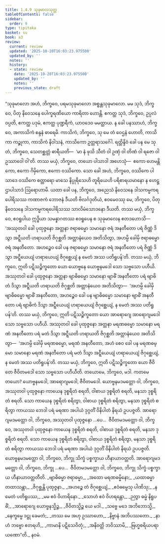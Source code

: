 ```yaml
---
title: 1.4.9 သုခုမာလသုတ္တ
tableOfContents: false
sidebar:
  order: 9
type: tipitaka
basket: su
book: a3
review:
  current: review
  updated: '2025-10-20T16:03:23.975500'
  updated_by: ''
  notes: ''
  history:
  - state: review
    date: '2025-10-20T16:03:23.975500'
    updated_by: ''
    notes: ''
    previous_state: draft
---
```



<DynamicBreadcrumb />


<ReviewStatus review={frontmatter.review} showDetails={true} />

<HypothesisAnnotation frontmatter={frontmatter} />

<Division number="39" book="a3" e="ch" v="15" p="143">

<Paragraph number="249" book="a3">
“သုခုမာလော အဟံ, ဘိက္ခဝေ, ပရမသုခုမာလော အစ္စန္တသုခုမာလော. မမ သုဒံ, ဘိက္ခဝေ, ပိတု နိဝေသနေ ပေါက္ခရဏိယော ကာရိတာ ဟောန္တိ. ဧကတ္ထ သုဒံ, ဘိက္ခဝေ, ဥပ္ပလံ ဝပ္ပတိ, ဧကတ္ထ ပဒုမံ, ဧကတ္ထ ပုဏ္ဍရီကံ, ယာဝဒေဝ မမတ္ထာယ. န ခေါ ပနဿာဟံ, ဘိက္ခဝေ, အကာသိကံ စန္ဒနံ ဓာရေမိ. ကာသိကံ, ဘိက္ခဝေ, သု မေ တံ ဝေဌနံ ဟောတိ, ကာသိကာ ကဉ္စုကာ, ကာသိကံ နိဝါသနံ, ကာသိကော ဥတ္တရာသင်္ဂေါ. ရတ္တိန္ဒိဝံ ခေါ ပန မေ သု တံ, ဘိက္ခဝေ, သေတစ္ဆတ္တံ ဓာရီယတိ—  ‘မာ နံ ဖုသိ သီတံ ဝါ ဥဏှံ ဝါ တိဏံ ဝါ ရဇော ဝါ ဥဿာဝေါ ဝါ’တိ.
</Paragraph>

<Paragraph number="250" book="a3">
တဿ မယှံ, ဘိက္ခဝေ, တယော ပါသာဒါ အဟေသုံ—  ဧကော ဟေမန္တိကော, ဧကော ဂိမှိကော, ဧကော ဝဿိကော. သော ခေါ အဟံ, ဘိက္ခဝေ, ဝဿိကေ ပါသာဒေ ဝဿိကေ စတ္တာရော မာသေ နိပ္ပုရိသေဟိ တူရိယေဟိ ပရိစာရယမာနော န ဟေဋ္ဌာပါသာဒံ ဩရောဟာမိ. ယထာ ခေါ ပန, ဘိက္ခဝေ, အညေသံ နိဝေသနေ ဒါသကမ္မကရပေါရိသဿ ကဏာဇကံ ဘောဇနံ ဒီယတိ ဗိလင်္ဂဒုတိယံ, ဧဝမေဝဿု မေ, ဘိက္ခဝေ, ပိတု နိဝေသနေ ဒါသကမ္မကရပေါရိသဿ သာလိမံသောဒနော ဒီယတိ.
</Paragraph>

<Paragraph number="251" book="a3">
တဿ မယှံ, ဘိက္ခဝေ, ဧဝရူပါယ ဣဒ္ဓိယာ သမန္နာဂတဿ ဧဝရူပေန စ သုခုမာလေန ဧတဒဟောသိ—  ‘အဿုတဝါ ခေါ ပုထုဇ္ဇနော အတ္တနာ ဇရာဓမ္မော သမာနော ဇရံ အနတီတော ပရံ ဇိဏ္ဏံ ဒိသွာ အဋ္ဋီယတိ ဟရာယတိ ဇိဂုစ္ဆတိ အတ္တာနံယေဝ အတိသိတွာ, အဟမ္ပိ ခေါမှိ ဇရာဓမ္မော ဇရံ အနတီတော. အဟဉ္စေဝ ခေါ ပန ဇရာဓမ္မော သမာနော ဇရံ အနတီတော ပရံ ဇိဏ္ဏံ ဒိသွာ အဋ္ဋီယေယျံ ဟရာယေယျံ ဇိဂုစ္ဆေယျံ န မေတံ အဿ ပတိရူပန်’တိ. တဿ မယှံ, ဘိက္ခဝေ, ဣတိ ပဋိသဉ္စိက္ခတော ယော ယောဗ္ဗနေ ယောဗ္ဗနမဒေါ သော သဗ္ဗသော ပဟီယိ.
</Paragraph>

<Paragraph number="252" book="a3">
အဿုတဝါ ခေါ ပုထုဇ္ဇနော အတ္တနာ ဗျာဓိဓမ္မော သမာနော ဗျာဓိံ အနတီတော ပရံ ဗျာဓိတံ ဒိသွာ အဋ္ဋီယတိ ဟရာယတိ ဇိဂုစ္ဆတိ အတ္တာနံယေဝ အတိသိတွာ—  ‘အဟမ္ပိ ခေါမှိ ဗျာဓိဓမ္မော ဗျာဓိံ အနတီတော, အဟဉ္စေဝ ခေါ ပန ဗျာဓိဓမ္မော သမာနော ဗျာဓိံ အနတီတော ပရံ ဗျာဓိကံ ဒိသွာ အဋ္ဋီယေယျံ ဟရာယေယျံ ဇိဂုစ္ဆေယျံ, န မေတံ အဿ ပတိရူပန်’တိ. တဿ မယှံ, ဘိက္ခဝေ, ဣတိ ပဋိသဉ္စိက္ခတော ယော အာရောဂျေ အာရောဂျမဒေါ သော သဗ္ဗသော ပဟီယိ.
</Paragraph>

<Paragraph number="253" book="a3">
အဿုတဝါ ခေါ ပုထုဇ္ဇနော အတ္တနာ မရဏဓမ္မော သမာနော မရဏံ အနတီတော ပရံ မတံ ဒိသွာ အဋ္ဋီယတိ ဟရာယတိ ဇိဂုစ္ဆတိ အတ္တာနံယေဝ အတိသိတွာ—  ‘အဟမ္ပိ ခေါမှိ မရဏဓမ္မော, မရဏံ အနတီတော, အဟံ စေဝ ခေါ ပန မရဏဓမ္မော သမာနော မရဏံ အနတီတော ပရံ မတံ ဒိသွာ အဋ္ဋီယေယျံ ဟရာယေယျံ ဇိဂုစ္ဆေယျံ, န မေတံ အဿ ပတိရူပန်’တိ. တဿ မယှံ, ဘိက္ခဝေ, ဣတိ ပဋိသဉ္စိက္ခတော ယော ဇီဝိတေ ဇီဝိတမဒေါ သော သဗ္ဗသော ပဟီယီတိ.
</Paragraph>

<Paragraph number="254" book="a3">
တယောမေ, ဘိက္ခဝေ, မဒါ. ကတမေ တယော? ယောဗ္ဗနမဒေါ, အာရောဂျမဒေါ, ဇီဝိတမဒေါ. ယောဗ္ဗနမဒမတ္တော ဝါ, ဘိက္ခဝေ, အဿုတဝါ ပုထုဇ္ဇနော ကာယေန ဒုစ္စရိတံ စရတိ, ဝါစာယ ဒုစ္စရိတံ စရတိ, မနသာ ဒုစ္စရိတံ စရတိ. သော ကာယေန ဒုစ္စရိတံ စရိတွာ, ဝါစာယ ဒုစ္စရိတံ စရိတွာ, မနသာ ဒုစ္စရိတံ စရိတွာ ကာယဿ ဘေဒါ ပရံ မရဏာ အပါယံ ဒုဂ္ဂတိံ ဝိနိပါတံ နိရယံ ဥပပဇ္ဇတိ. အာရောဂျမဒမတ္တော ဝါ, ဘိက္ခဝေ, အဿုတဝါ ပုထုဇ္ဇနော …ပေ…  ဇီဝိတမဒမတ္တော ဝါ, ဘိက္ခဝေ, အဿုတဝါ ပုထုဇ္ဇနော ကာယေန ဒုစ္စရိတံ စရတိ, ဝါစာယ ဒုစ္စရိတံ စရတိ, မနသာ ဒုစ္စရိတံ စရတိ. သော ကာယေန ဒုစ္စရိတံ စရိတွာ, ဝါစာယ ဒုစ္စရိတံ စရိတွာ, မနသာ ဒုစ္စရိတံ စရိတွာ ကာယဿ ဘေဒါ ပရံ မရဏာ အပါယံ ဒုဂ္ဂတိံ ဝိနိပါတံ နိရယံ ဥပပဇ္ဇတိ.
</Paragraph>

<Paragraph number="255" book="a3">
ယောဗ္ဗနမဒမတ္တော ဝါ, ဘိက္ခဝေ, ဘိက္ခု သိက္ခံ ပစ္စက္ခာယ ဟီနာယာဝတ္တတိ. အာရောဂျမဒမတ္တော ဝါ, ဘိက္ခဝေ, ဘိက္ခု …ပေ…  ဇီဝိတမဒမတ္တော ဝါ, ဘိက္ခဝေ, ဘိက္ခု သိက္ခံ ပစ္စက္ခာယ ဟီနာယာဝတ္တတီတိ.
</Paragraph>

<Paragraph number="256" type="verses" book="a3">
_ဗျာဓိဓမ္မာ ဇရာဓမ္မာ,_  
_အထော မရဏဓမ္မိနော;_  
_ယထာဓမ္မာ တထာသန္တာ,_  
_ဇိဂုစ္ဆန္တိ ပုထုဇ္ဇနာ._  

</Paragraph>

<Paragraph number="257" type="verses" book="a3">
_အဟဉ္စေ တံ ဇိဂုစ္ဆေယျံ,_  
_ဧဝံဓမ္မေသု ပါဏိသု;_  
_န မေတံ ပတိရူပဿ,_  
_မမ ဧဝံ ဝိဟာရိနော._  

</Paragraph>

<Paragraph number="258" type="verses" book="a3">
_သောဟံ ဧဝံ ဝိဟရန္တော,_  
_ဉတွာ ဓမ္မံ နိရူပဓိံ;_  
_အာရောဂျေ ယောဗ္ဗနသ္မိဉ္စ,_  
_ဇီဝိတသ္မိဉ္စ ယေ မဒါ._  

</Paragraph>

<Paragraph number="259" type="verses" book="a3">
_သဗ္ဗေ မဒေ အဘိဘောသ္မိ,_  
_နေက္ခမ္မေ ဒဋ္ဌု ခေမတံ;_  
_တဿ မေ အဟု ဥဿာဟော,_  
_နိဗ္ဗာနံ အဘိပဿတော._  

</Paragraph>

<Paragraph number="260" type="verses" book="a3">
_နာဟံ ဘဗ္ဗော ဧတရဟိ,_  
_ကာမာနိ ပဋိသေဝိတုံ;_  
_အနိဝတ္တိ ဘဝိဿာမိ,_  
_ဗြဟ္မစရိယပရာယဏော”တိ._  


</Paragraph>
</Division>

<Paragraph number="261" type="center" book="a3">
နဝမံ.
</Paragraph>